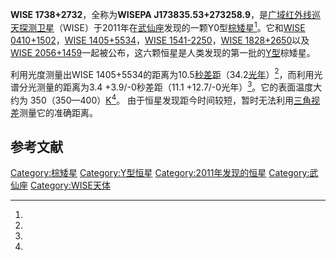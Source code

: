 {{Starbox begin
| name= WISEPA J173835.53+273258.9}}
{{Starbox observe
| epoch=[[儒略日|MJD]] 55451.22<ref name="Kirkpatrick2011v1"/> 
| equinox=[[J2000|J2000]]<ref name="Kirkpatrick2011v1"/> 
| constell=[[武仙座|武仙座]]
| ra={{RA|17|38|35.54}}<ref name="Kirkpatrick2011v1">{{Cite journal|title=The First Hundred Brown Dwarfs Discovered by the Wide-field Infrared Survey Explorer (WISE)|url=http://arxiv.org/abs/1108.4677|last=Kirkpatrick|first=J. Davy|last2=Cushing|first2=Michael C.|date=2011-12-01|journal=The Astrophysical Journal Supplement Series|issue=2|doi=10.1088/0067-0049/197/2/19|volume=197|pages=19|issn=0067-0049|last3=Gelino|first3=Christopher R.|last4=Griffith|first4=Roger L.|last5=Skrutskie|first5=Michael F.|last6=Marsh|first6=Kenneth A.|last7=Wright|first7=Edward L.|last8=Mainzer|first8=Amanda K.|last9=Eisenhardt|first9=Peter R.|access-date=2020-09-07|archive-date=2021-03-26|archive-url=https://web.archive.org/web/20210326202055/https://arxiv.org/abs/1108.4677}}</ref>
| dec={{DEC|27|32|58.78}}<ref name="Kirkpatrick2011v1"/> 
| appmag_v=19.47 ± 0.08 (filter J)<ref name="Cushing2011v1">{{Cite journal|title=The Discovery of Y Dwarfs Using Data from the Wide-field Infrared Survey Explorer (WISE)|url=http://arxiv.org/abs/1108.4678|last=Cushing|first=Michael C.|last2=Kirkpatrick|first2=J. Davy|date=2011-12-10|journal=The Astrophysical Journal|issue=1|doi=10.1088/0004-637X/743/1/50|volume=743|pages=50|issn=0004-637X|last3=Gelino|first3=Christopher R.|last4=Griffith|first4=Roger L.|last5=Skrutskie|first5=Michael F.|last6=Mainzer|first6=Amanda K.|last7=Marsh|first7=Kenneth A.|last8=Beichman|first8=Charles A.|last9=Burgasser|first9=Adam J.|access-date=2020-09-07|archive-date=2022-03-27|archive-url=https://web.archive.org/web/20220327020717/https://arxiv.org/abs/1108.4678}}</ref>}}
{{Starbox character
| class=Y0<ref name="Kirkpatrick2011v1"/>
| b-v=
| u-b=
| variable=}}
{{Starbox astrometry
| prop_mo_ra=~ 602<ref name="Kirkpatrick2011v1"/>
| prop_mo_dec=~ -969<ref name="Kirkpatrick2011v1"/> }}
{{Starbox detail
| mass=20 (20—30) [[木星|木星]]质量<ref name="Cushing2011v1"/>
| radius=0.93 (0.86—0.94) [[木星|木星]]半径<ref name="Cushing2011v1"/>
| gravity=4.75 (4.75—5.0)<ref name="Cushing2011v1"/>
| temperature=350 (350—400)<ref name="Cushing2011v1"/> }}
{{Starbox catalog
| names= WISEPA J173835.53+273258.9<ref name="Kirkpatrick2011v1"/>, WISEP J1738+2732<ref name="Cushing2011v1"/>, WISE J1738+2732<ref name="Kirkpatrick2011v1"/>}}
{{Starbox end}}
'''WISE 1738+2732'''，全称为'''WISEPA J173835.53+273258.9'''，是[[广域红外线巡天探测卫星|广域红外线巡天探测卫星]]（WISE）于2011年在[[武仙座|武仙座]]发现的一颗Y0型[[棕矮星|棕矮星]]<ref name="Kirkpatrick2011v1"/>。它和[[WISE_0410+1502|WISE 0410+1502]]，[[WISE_1405+5534|WISE 1405+5534]]，[[WISE_1541-2250|WISE 1541-2250]]，[[WISE_1828+2650|WISE 1828+2650]]以及[[WISE_2056+1459|WISE 2056+1459]]一起被公布，这六颗恒星是人类发现的第一批的[[恒星分类|Y型]]棕矮星。

利用光度测量出WISE 1405+5534的距离为10.5[[秒差距|秒差距]]（34.2[[光年|光年]]）<ref name="Kirkpatrick2011v1"/>，而利用光谱分光测量的距离为3.4 +3.9/-0秒差距（11.1 +12.7/-0光年）<ref name="Cushing2011v1"/>。它的表面温度大约为 350（350—400）[[热力学温标|K]]<ref name="Cushing2011v1"/>。 由于恒星发现距今时间较短，暂时无法利用[[视差|三角视差]]测量它的准确距离。

== 参考文献 ==
{{reflist}}

{{Sky|17|38|35.54|+|27|32|58.78|11.1}}
{{Stars of Hercules}}
[[Category:棕矮星|Category:棕矮星]]
[[Category:Y型恒星|Category:Y型恒星]]
[[Category:2011年发现的恒星|Category:2011年发现的恒星]]
[[Category:武仙座|Category:武仙座]]
[[Category:WISE天体|Category:WISE天体]]